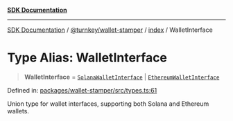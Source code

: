 [**SDK Documentation**](../../../../README.mdx)

***

[SDK Documentation](../../../../packages.mdx) / [@turnkey/wallet-stamper](../../README.mdx) / [index](../README.mdx) / WalletInterface

# Type Alias: WalletInterface

> **WalletInterface** = [`SolanaWalletInterface`](../interfaces/SolanaWalletInterface.mdx) \| [`EthereumWalletInterface`](../interfaces/EthereumWalletInterface.mdx)

Defined in: [packages/wallet-stamper/src/types.ts:61](https://github.com/tkhq/sdk/blob/078f5423e923fbd1d7fd39440402d7f01d09c3d0/packages/wallet-stamper/src/types.ts#L61)

Union type for wallet interfaces, supporting both Solana and Ethereum wallets.
